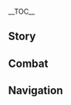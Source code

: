 {{CharacterTabs}}
{{LanguageTabs}}
{{Stub|1={{Meta/VO|tl=1|rm=1|Korean}}}}
__TOC__
==Story==
{{VO/Story
|character           = {{ROOTPAGENAME}}
|language            = ko
|name                = 치치

|vo_01_01_title      = 첫 만남…
|vo_01_01_subtitle   = Hello
|vo_01_01_file       = VO_{language}{character} Hello.ogg
|vo_01_01_tx         = 난 치치, 강시야…. 아, 또 무슨 말을 하려고 했지?
|vo_01_01_rm         = 
|vo_01_01_tl         = 

|vo_02_01_title      = 잡담・혼잣말
|vo_02_01_subtitle   = Chat: Talking to Herself
|vo_02_01_file       = VO_{language}{character} Chat - Talking to Herself.ogg
|vo_02_01_tx         = 응, 방금… 무슨 말을 하려고 했더라…
|vo_02_01_rm         = 
|vo_02_01_tl         = 

|vo_02_02_title      = 잡담・더위에 약함
|vo_02_02_subtitle   = Chat: Afraid of Heat
|vo_02_02_file       = VO_{language}{character} Chat - Afraid of Heat.ogg
|vo_02_02_tx         = 시원한 곳으로 가고 싶어
|vo_02_02_rm         = 
|vo_02_02_tl         = 

|vo_02_03_title      = 잡담・운동
|vo_02_03_subtitle   = Chat: Training
|vo_02_03_file       = VO_{language}{character} Chat - Training.ogg
|vo_02_03_tx         = 일곱 둘 셋 넷, 일곱 둘 셋 넷… 다섯 여섯 일곱 일곱, 다섯 여섯 일곱 일곱…
|vo_02_03_rm         = 
|vo_02_03_tl         = 

|vo_03_01_title      = 비가 올 때…
|vo_03_01_subtitle   = When It Rains
|vo_03_01_file       = VO_{language}{character} When It Rains.ogg
|vo_03_01_tx         = 우산 가져오는 걸 또 깜빡했네
|vo_03_01_rm         = 
|vo_03_01_tl         = 

|vo_03_02_title      = 눈이 올 때…
|vo_03_02_subtitle   = When It Snows
|vo_03_02_friendship = 6
|vo_03_02_file       = VO_{language}{character} When It Snows.ogg
|vo_03_02_tx         = 눈사람 만들고 싶은데…. 같이 할래?
|vo_03_02_rm         = 
|vo_03_02_tl         = 

|vo_03_03_title      = 햇살이 좋을 때…
|vo_03_03_subtitle   = When the Sun Is Out
|vo_03_03_file       = VO_{language}{character} When the Sun Is Out.ogg
|vo_03_03_tx         = 오늘은 밖에 나오면 안 됐는데
|vo_03_03_rm         = 
|vo_03_03_tl         = 

|vo_03_04_title      = 바람이 불 때…
|vo_03_04_subtitle   = When It's Windy
|vo_03_04_file       = VO_{language}{character} When It's Windy.ogg
|vo_03_04_tx         = 시원해서 기분 좋아
|vo_03_04_rm         = 
|vo_03_04_tl         = 

|vo_03_05_title      = 강풍이 불 때…
|vo_03_05_subtitle   = When the Wind Is Blowing
|vo_03_05_friendship = 6
|vo_03_05_file       = VO_{language}{character} When the Wind Is Blowing.ogg
|vo_03_05_tx         = 손 꽉 잡아…! 나, 날아가겠어…!
|vo_03_05_rm         = 
|vo_03_05_tl         = 

|vo_04_01_title      = 아침 인사…
|vo_04_01_subtitle   = Good Morning
|vo_04_01_file       = VO_{language}{character} Good Morning.ogg
|vo_04_01_tx         = 아침이야? 오늘 할 일은… 메모 좀 봐야겠어
|vo_04_01_rm         = 
|vo_04_01_tl         = 

|vo_04_02_title      = 점심 인사…
|vo_04_02_subtitle   = Good Afternoon
|vo_04_02_file       = VO_{language}{character} Good Afternoon.ogg
|vo_04_02_tx         = …백 선생님의 약재를 분류하는 걸 깜박했어
|vo_04_02_rm         = 
|vo_04_02_tl         = 

|vo_04_03_title      = 저녁 인사…
|vo_04_03_subtitle   = Good Evening
|vo_04_03_file       = VO_{language}{character} Good Evening.ogg
|vo_04_03_tx         = 저녁이네. 오늘… 내가 뭘 했더라…
|vo_04_03_rm         = 
|vo_04_03_tl         = 

|vo_04_04_title      = 굿나잇…
|vo_04_04_subtitle   = Good Night
|vo_04_04_file       = VO_{language}{character} Good Night.ogg
|vo_04_04_tx         = 너 먼저 가서 쉬어, 난 유연 체조를 좀 해야겠어…. 훔쳐보면 안 돼
|vo_04_04_rm         = 
|vo_04_04_tl         = 

|vo_05_01_title      = 치치 자신에 대해…
|vo_05_01_subtitle   = About {character}
|vo_05_01_file       = VO_{language}{character} About {character}.ogg
|vo_05_01_tx         = 나한테 묻는 거야…? 미안, 기억이 잘 안 나…
|vo_05_01_rm         = 
|vo_05_01_tl         = 

|vo_06_01_title      = 우리에 대해・기억력
|vo_06_01_subtitle   = About Us: Memory
|vo_06_01_file       = VO_{language}{character} About Us - Memory.ogg
|vo_06_01_tx         = 기억 못하는 일이 많지만… 그렇다고 별로 나쁠 건 없어
|vo_06_01_rm         = 
|vo_06_01_tl         = 

|vo_06_02_title      = 우리에 대해・기억력 훈련
|vo_06_02_subtitle   = About Us: Memory Training
|vo_06_02_friendship = 6
|vo_06_02_file       = VO_{language}{character} About Us - Memory Training.ogg
|vo_06_02_tx         = 요새 기억력 훈련을 열심히 했거든. 그러니 넌 안 잊어버릴 거야
|vo_06_02_rm         = 
|vo_06_02_tl         = 

|vo_07_01_title      = 「신의 눈」에 대해…
|vo_07_01_subtitle   = About the Vision
|vo_07_01_friendship = 4
|vo_07_01_file       = VO_{language}{character} About the Vision.ogg
|vo_07_01_tx         = 「신의 눈」은 시간을 멈출 순 없지만, 소중한 사람들을 지킬 힘을 줬어
|vo_07_01_rm         = 
|vo_07_01_tl         = 

|vo_07_02_title      = 하고 싶은 이야기…
|vo_07_02_subtitle   = Something to Share
|vo_07_02_file       = VO_{language}{character} Something to Share.ogg
|vo_07_02_tx         = 사실 내 몸 상태가 백 선생님보다 훨씬 좋아
|vo_07_02_rm         = 
|vo_07_02_tl         = 

|vo_07_03_title      = 흥미있는 일…
|vo_07_03_subtitle   = Interesting Things
|vo_07_03_file       = VO_{language}{character} Interesting Things.ogg
|vo_07_03_tx         = 약재 오두막 근처에서 참새떼를 자주 볼 수 있어. 엄청 작아
|vo_07_03_rm         = 
|vo_07_03_tl         = 

|vo_08_01_title      = 백출에 대해…
|vo_08_01_subtitle   = About [[Baizhu]]
|vo_08_01_friendship = 4
|vo_08_01_file       = VO_{language}{character} About Baizhu.ogg
|vo_08_01_tx         = 백 선생님의 얼굴이 떠오르지 않지만 별로 상관 없어…
|vo_08_01_rm         = 
|vo_08_01_tl         = 

|vo_08_02_title      = 호두에 대해…
|vo_08_02_subtitle   = About [[Hu Tao]]
|vo_08_02_friendship = 4
|vo_08_02_file       = VO_{language}{character} About Hu Tao.ogg
|vo_08_02_tx         = 뜨거움, 가식적인 웃음… 죽음… 싫어
|vo_08_02_rm         = 
|vo_08_02_tl         = 

|vo_08_03_title      = 소에 대해・이름
|vo_08_03_subtitle   = About [[Xiao]]: Name
|vo_08_03_friendship = 4
|vo_08_03_file       = VO_{language}{character} About Xiao - Name.ogg
|vo_08_03_tx         = 음, 무슨 골동품 같은데…
|vo_08_03_rm         = 
|vo_08_03_tl         = 

|vo_08_04_title      = 소에 대해・기억
|vo_08_04_subtitle   = About Xiao: Memory
|vo_08_04_friendship = 4
|vo_08_04_file       = VO_{language}{character} About Xiao - Memory.ogg
|vo_08_04_tx         = 내가 그를 만난 적이 있어…?
|vo_08_04_rm         = 
|vo_08_04_tl         = 

|vo_08_05_title      = 신염에 대해…
|vo_08_05_subtitle   = About [[Xinyan]]
|vo_08_05_friendship = 4
|vo_08_05_file       = VO_{language}{character} About Xinyan.ogg
|vo_08_05_tx         = …누구지?
|vo_08_05_rm         = 
|vo_08_05_tl         = 

|vo_08_06_title      = 요요에 대해…
|vo_08_06_subtitle   = About [[Yaoyao]]
|vo_08_06_friendship = 4
|vo_08_06_file       = VO_{language}{character} About Yaoyao.ogg
|vo_08_06_tx         = 귀여워, 작은 참새 같아
|vo_08_06_rm         = 
|vo_08_06_tl         = 

|vo_08_07_title      = 명이에 대해…
|vo_08_07_subtitle   = About [[Dusky Ming]]
|vo_08_07_friendship = 4
|vo_08_07_file       = VO_{language}{character} About Dusky Ming.ogg
|vo_08_07_tx         = 저녁에… 가끔 누가 나와 함께 체조를 하는 것 같은데… 착각인가?
|vo_08_07_rm         = 
|vo_08_07_tl         = 

|vo_09_01_title      = 치치에 대해 알기・첫 번째
|vo_09_01_subtitle   = More About {character}: I
|vo_09_01_file       = VO_{language}{character} More About {character} - 01.ogg
|vo_09_01_tx         = 무슨 일 있어?
|vo_09_01_rm         = 
|vo_09_01_tl         = 

|vo_09_02_title      = 치치에 대해 알기・두 번째
|vo_09_02_subtitle   = More About {character}: II
|vo_09_02_friendship = 3
|vo_09_02_file       = VO_{language}{character} More About {character} - 02.ogg
|vo_09_02_tx         = 유연 체조를 하면 인간과 같은 몸 상태를 유지할 수 있어. 하지만 안 하면 바로 돌아와…
|vo_09_02_rm         = 
|vo_09_02_tl         = 

|vo_09_03_title      = 치치에 대해 알기・세 번째
|vo_09_03_subtitle   = More About {character}: III
|vo_09_03_friendship = 4
|vo_09_03_file       = VO_{language}{character} More About {character} - 03.ogg
|vo_09_03_tx         = 어떤 사람은 날 이용하려 하고, 어떤 사람은 날 무서워 해. 근데 넌… 그들과 달라
|vo_09_03_rm         = 
|vo_09_03_tl         = 

|vo_09_04_title      = 치치에 대해 알기・네 번째
|vo_09_04_subtitle   = More About {character}: IV
|vo_09_04_friendship = 5
|vo_09_04_file       = VO_{language}{character} More About {character} - 04.ogg
|vo_09_04_tx         = 처음 봤을 때부터 넌 따뜻한 느낌이었어. 사람을 불편하게 만드는 뜨거움이 아니라 내 마음이 따뜻해지는 느낌이야. 고마워… 정말 기뻐. 단지 지금의 너만 기억할 수 있어서 아쉬워. 만약 내가 널 잊는다면… 우린… 아니, 널 기억하라고 나한테 「명령」할게
|vo_09_04_rm         = 
|vo_09_04_tl         = 

|vo_09_05_title      = 치치에 대해 알기・다섯 번째
|vo_09_05_subtitle   = More About {character}: V
|vo_09_05_friendship = 6
|vo_09_05_file       = VO_{language}{character} More About {character} - 05.ogg
|vo_09_05_tx         = 예전엔 아무 이유 없이 그냥 살아가려고 했어… 하지만 이제는 알 것 같아. 앞으론 너와 함께 살아가고 싶어. 우, 우리… 영원히 함께할 수 있을까? 정말? 응! 내가 널 지켜줄게!
|vo_09_05_rm         = 
|vo_09_05_tl         = 

|vo_10_01_title      = 치치의 취미…
|vo_10_01_subtitle   = {character}'s Hobbies
|vo_10_01_file       = VO_{language}{character} Hobbies.ogg
|vo_10_01_tx         = 애완 동물 있었으면 좋겠어… 작은 참새 같은 거
|vo_10_01_rm         = 
|vo_10_01_tl         = 

|vo_10_02_title      = 치치의 고민…
|vo_10_02_subtitle   = {character}'s Troubles
|vo_10_02_file       = VO_{language}{character} Troubles.ogg
|vo_10_02_tx         = 잘 모르겠어. 근데 온도가 높으면 몸이 괴로워…
|vo_10_02_rm         = 
|vo_10_02_tl         = 

|vo_10_03_title      = 좋아하는 음식…
|vo_10_03_subtitle   = Favorite Food
|vo_10_03_file       = VO_{language}{character} Favorite Food.ogg
|vo_10_03_tx         = 난 미각이 없어. 예전엔 어땠냐고? 기억 안 나…
|vo_10_03_rm         = 
|vo_10_03_tl         = 

|vo_10_04_title      = 싫어하는 음식…
|vo_10_04_subtitle   = Least Favorite Food
|vo_10_04_file       = VO_{language}{character} Least Favorite Food.ogg
|vo_10_04_tx         = 미안해, 모르겠어…
|vo_10_04_rm         = 
|vo_10_04_tl         = 

|vo_11_01_title      = 생일…
|vo_11_01_subtitle   = Birthday
|vo_11_01_file       = VO_{language}{character} Birthday.ogg
|vo_11_01_tx         = 생일 축하해. 자, 약초 향낭이야. 놀랐지? 저번에 알려줬을 때 종이에 적어놨어. 매일 한 번씩 보면 앞으로도 안 까먹을 거야…
|vo_11_01_rm         = 
|vo_11_01_tl         = 

|vo_12_01_title      = 돌파의 느낌・기
|vo_12_01_subtitle   = Feelings About Ascension: Intro
|vo_12_01_ascension  = 1
|vo_12_01_file       = VO_{language}{character} Feelings About Ascension -  01.ogg
|vo_12_01_tx         = 아, 강해진 건가…? 강해진다는 게 뭐지?
|vo_12_01_rm         = 
|vo_12_01_tl         = 

|vo_12_02_title      = 돌파의 느낌・승
|vo_12_02_subtitle   = Feelings About Ascension: Building Up
|vo_12_02_ascension  = 2
|vo_12_02_file       = VO_{language}{character} Feelings About Ascension -  02.ogg
|vo_12_02_tx         = 아, 알겠어. 강해지면 힘을 제어하는데 더 많은 에너지가 필요하구나
|vo_12_02_rm         = 
|vo_12_02_tl         = 

|vo_12_03_title      = 돌파의 느낌・전
|vo_12_03_subtitle   = Feelings About Ascension: Climax
|vo_12_03_ascension  = 4
|vo_12_03_file       = VO_{language}{character} Feelings About Ascension -  03.ogg
|vo_12_03_tx         = 예전엔 더 강해진다는 의미를 잘 몰랐는데 지금은… 더욱더 강해지고 싶어
|vo_12_03_rm         = 
|vo_12_03_tl         = 

|vo_12_04_title      = 돌파의 느낌・결
|vo_12_04_subtitle   = Feelings About Ascension: Conclusion
|vo_12_04_ascension  = 6
|vo_12_04_file       = VO_{language}{character} Feelings About Ascension -  04.ogg
|vo_12_04_tx         = 이 모든 건 다 네 덕분이야. 고마워… 내 소원 하나만 들어줄래? 이제부턴… 내가 널 지키게 해줘?
|vo_12_04_rm         = 
|vo_12_04_tl         = 
}}

==Combat==
{{Combat VO
|character           = {{ROOTPAGENAME}}
|language            = ko

|skill_1_tx          = 끝없는 순환
|skill_1_tl          = 
|skill_1_rm          = 
|skill_2_tx          = 끝없는 번성
|skill_2_tl          = 
|skill_2_rm          = 
|skill_3_tx          = 가라
|skill_3_tl          = 
|skill_3_rm          = 
|skill_4_tx          = 일어나
|skill_4_tl          = 
|skill_4_rm          = 

|burst_1_tx          = 지령 접수, 지령 수행
|burst_1_tl          = 
|burst_1_rm          = 
|burst_2_tx          = 본명, 도액진군
|burst_2_tl          = 
|burst_2_rm          = 
|burst_3_tx          = 옥첨, 선법개갑
|burst_3_tl          = 
|burst_3_rm          = 

|sprint-s_1_tx       = 더 빨리 가 볼까?
|sprint-s_1_tl       = 
|sprint-s_1_rm       = 
|sprint-s_2_file     = Sprint Start 02,Sprint Start 03


|glider_1_tx         = 어?
|glider_1_tl         = 
|glider_1_rm         = 
|glider_2_file       = Deploying Wind Glider 02,Deploying Wind Glider 03

|chest_1_tx          = 예뻐
|chest_1_tl          = 
|chest_1_rm          = 
|chest_2_tx          = 보물상자는… 어디에 쓰는 거지?
|chest_2_tl          = 
|chest_2_rm          = 
|chest_3_tx          = 안에는, 뭐가 들었지? 기억이 안 나…
|chest_3_tl          = 
|chest_3_rm          = 

|low-hp_1_tx         = 아파
|low-hp_1_tl         = 
|low-hp_1_rm         = 
|low-hp_2_tx         = 아——
|low-hp_2_tl         = 
|low-hp_2_rm         = 
|low-hp_3_tx         = 살아남아야 해…
|low-hp_3_tl         = 
|low-hp_3_rm         = 


|fallen_1_tx         = 또… 봉인 당하는 건가…
|fallen_1_tl         = 
|fallen_1_rm         = 
|fallen_2_tx         = 추워…
|fallen_2_tl         = 
|fallen_2_rm         = 
|fallen_3_tx         = 싫어…
|fallen_3_tl         = 
|fallen_3_rm         = 

|hit-l_1_file        = Light Hit Taken 02
|hit-l_1_tx          = 아무 느낌 없어…
|hit-l_1_tl          = 
|hit-l_1_rm          = 
|hit-l_2_file        = Light Hit Taken 01,Light Hit Taken 03,Light Hit Taken 04,Light Hit Taken 05,Light Hit Taken 06

|hit-h_1_tx          = 이럴 수가…
|hit-h_1_tl          = 
|hit-h_1_rm          = 
|hit-h_2_tx          = 이런…
|hit-h_2_tl          = 
|hit-h_2_rm          = 
|hit-h_3_file        = Heavy Hit Taken 03,Heavy Hit Taken 04,Heavy Hit Taken 05,Heavy Hit Taken 06

|join_1_tx           = …나 왔어
|join_1_tl           = 
|join_1_rm           = 
|join_2_tx           = 무슨 일이야?
|join_2_tl           = 
|join_2_rm           = 
|join_3_tx           = 노트도… 챙겨왔어
|join_3_tl           = 
|join_3_rm           = 

|idle_1_actual_tx    = {{tx}}
|idle_1_actual_tl    = 
|idle_1_actual_rm    = 
|idle_2_actual_tx    = {{tx}}
|idle_2_actual_tl    = 
|idle_2_actual_rm    = 

|atk-l_1_file        = Light Attack 01,Light Attack 02,Light Attack 03,Light Attack 04,Light Attack 05,Light Attack 06,Light Attack 07

|atk-m_1_file        = Mid Attack 01,Mid Attack 02,Mid Attack 03

|atk-h_1_file        = Heavy Attack 01,Heavy Attack 02,Heavy Attack 03

|climb_1_file        = Climbing 01,Climbing 02,Climbing 03

|climb-b_1_file      = Climbing Breath 01,Climbing Breath 02,Climbing Breath 03

|jump_1_file         = Jumping 01,Jumping 02,Jumping 03,Jumping 04,Jumping 05

<!--
Copy paste the following line in any section that does not have any voice files, change the X for the section's title:
'''{{ROOTPAGENAME}} does not feature any X Voice-Overs'''
-->
}}

==Navigation==
{{Character Navbox|link type=vo-ko}}